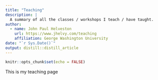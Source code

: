 ```yaml
---
title: "Teaching"
description: |
  A summary of all the classes / workshops I teach / have taught.
author:
  - name: John Paul Helveston
    url: https://www.jhelvy.com/teaching
    affiliation: George Washington University
date: "`r Sys.Date()`"
output: distill::distill_article
---
```


```r
knitr::opts_chunk$set(echo = FALSE)
```

This is my teaching page
